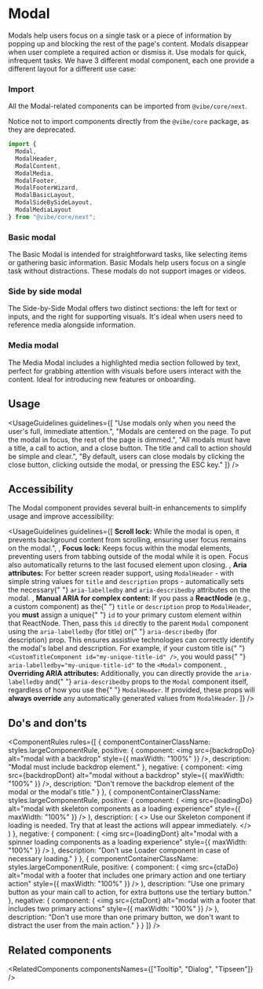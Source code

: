 
<Meta title="Components/Modal [New]" />

# Modal

<p style={{ marginBlockEnd: "var(--sb-spacing-xxxl)" }}>
  Modals help users focus on a single task or a piece of information by popping up and blocking the rest of the page's
  content. Modals disappear when user complete a required action or dismiss it. Use modals for quick, infrequent tasks.
  We have 3 different modal component, each one provide a different layout for a different use case:
</p>

### Import

All the Modal-related components can be imported from `@vibe/core/next`.

Notice not to import components directly from the `@vibe/core` package, as they are deprecated.

```ts
import {
  Modal,
  ModalHeader,
  ModalContent,
  ModalMedia,
  ModalFooter,
  ModalFooterWizard,
  ModalBasicLayout,
  ModalSideBySideLayout,
  ModalMediaLayout
} from "@vibe/core/next";
```

### Basic modal

The <StorybookLink page="Components/Modal [New]/Basic modal">Basic Modal</StorybookLink> is intended for straightforward tasks, like selecting items or gathering basic information. Basic Modals help users focus on a single task without distractions. These modals do not support images or videos.

<Canvas of={BasicModalPreview} sourceState="none" />

### Side by side modal

The <StorybookLink page="Components/Modal [New]/Side by side modal">Side-by-Side Modal</StorybookLink> offers two distinct sections: the left for text or inputs, and the right for supporting visuals.
It's ideal when users need to reference media alongside information.

<Canvas of={SideBySideModalPreview} sourceState="none" />

### Media modal

The <StorybookLink page="Components/Modal [New]/Media modal">Media Modal</StorybookLink> includes a highlighted media section followed by text, perfect for grabbing attention with visuals before users interact with the content. Ideal for introducing new features or onboarding.

<Canvas of={MediaModalPreview} sourceState="none" />

## Usage

<UsageGuidelines
  guidelines={[
    "Use modals only when you need the user's full, immediate attention.",
    "Modals are centered on the page. To put the modal in focus, the rest of the page is dimmed.",
    "All modals must have a title, a call to action, and a close button. The title and call to action should be simple and clear.",
    "By default, users can close modals by clicking the close button, clicking outside the modal, or pressing the ESC key."
  ]}
/>

<ModalTip />

## Accessibility

The Modal component provides several built-in enhancements to simplify usage and improve accessibility:

<UsageGuidelines
  guidelines={[
    <span>
      <b>Scroll lock:</b> While the modal is open, it prevents background content from scrolling, ensuring user focus
      remains on the modal.",
    </span>,
    <span>
      <b>Focus lock:</b> Keeps focus within the modal elements, preventing users from tabbing outside of the modal while
      it is open. Focus also automatically returns to the last focused element upon closing.
    </span>,
    <span>
      <b>Aria attributes:</b> For better screen reader support, using <code>ModalHeader</code> - with simple string
      values for <code>title</code> and <code>description</code> props - automatically sets the necessary{" "}
      <code>aria-labelledby</code> and <code>aria-describedby</code> attributes on the modal.
    </span>,
    <span>
      <b>Manual ARIA for complex content:</b> If you pass a <b>ReactNode</b> (e.g., a custom component) as the{" "}
      <code>title</code> or <code>description</code> prop to <code>ModalHeader</code>, you <b>must</b> assign a unique{" "}
      <code>id</code> to your primary custom element within that ReactNode. Then, pass this <code>id</code> directly to
      the parent <code>Modal</code> component using the <code>aria-labelledby</code> (for title) or{" "}
      <code>aria-describedby</code> (for description) prop. This ensures assistive technologies can correctly identify
      the modal's label and description. For example, if your custom title is{" "}
      <code>&lt;CustomTitleComponent id="my-unique-title-id" /&gt;</code>, you would pass{" "}
      <code>aria-labelledby="my-unique-title-id"</code> to the <code>&lt;Modal&gt;</code> component.
    </span>,
    <span>
      <b>Overriding ARIA attributes:</b> Additionally, you can directly provide the <code>aria-labelledby</code> and{" "}
      <code>aria-describedby</code> props to the <code>Modal</code> component itself, regardless of how you use the{" "}
      <code>ModalHeader</code>. If provided, these props will <b>always override</b> any automatically generated values
      from <code>ModalHeader</code>.
    </span>
  ]}
/>

## Do's and don'ts

<ComponentRules
  rules={[
    {
      componentContainerClassName: styles.largeComponentRule,
      positive: {
        component: <img src={backdropDo} alt="modal with a backdrop" style={{ maxWidth: "100%" }} />,
        description: "Modal must include backdrop element."
      },
      negative: {
        component: <img src={backdropDont} alt="modal without a backdrop" style={{ maxWidth: "100%" }} />,
        description: "Don't remove the backdrop element of the modal or the modal's title."
      }
    },
    {
      componentContainerClassName: styles.largeComponentRule,
      positive: {
        component: (
          <img
            src={loadingDo}
            alt="modal with skeleton components as a loading experience"
            style={{ maxWidth: "100%" }}
          />
        ),
        description: (
          <>
            Use our <StorybookLink page="Feedback/Skeleton">Skeleton</StorybookLink> component if loading is needed. Try
            that at least the actions will appear immediately.
          </>
        )
      },
      negative: {
        component: (
          <img
            src={loadingDont}
            alt="modal with a spinner loading components as a loading experience"
            style={{ maxWidth: "100%" }}
          />
        ),
        description: "Don't use Loader component in case of necessary loading."
      }
    },
    {
      componentContainerClassName: styles.largeComponentRule,
      positive: {
        component: (
          <img
            src={ctaDo}
            alt="modal with a footer that includes one primary action and one tertiary action"
            style={{ maxWidth: "100%" }}
          />
        ),
        description: "Use one primary button as your main call to action, for extra buttons use the tertiary button."
      },
      negative: {
        component: (
          <img src={ctaDont} alt="modal with a footer that includes two primary actions" style={{ maxWidth: "100%" }} />
        ),
        description: "Don't use more than one primary button, we don't want to distract the user from the main action."
      }
    }
  ]}
/>

## Related components

<RelatedComponents componentsNames={["Tooltip", "Dialog", "Tipseen"]} />
